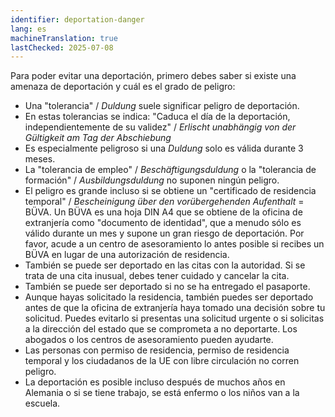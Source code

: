 ```yaml
---
identifier: deportation-danger
lang: es
machineTranslation: true
lastChecked: 2025-07-08
---
```


Para poder evitar una deportación, primero debes saber si existe una amenaza de deportación y cuál es el grado de peligro:

- Una "tolerancia" / *Duldung* suele significar peligro de deportación.
- En estas tolerancias se indica: "Caduca el día de la deportación, independientemente de su validez" / *Erlischt unabhängig von der Gültigkeit am Tag der Abschiebung*
- Es especialmente peligroso si una *Duldung* solo es válida durante 3 meses.
- La "tolerancia de empleo" / *Beschäftigungsduldung* o la "tolerancia de formación" / *Ausbildungsduldung* no suponen ningún peligro.
- El peligro es grande incluso si se obtiene un "certificado de residencia temporal" / *Bescheinigung über den vorübergehenden Aufenthalt* = BÜVA. Un BÜVA es una hoja DIN A4 que se obtiene de la oficina de extranjería como "documento de identidad", que a menudo sólo es válido durante un mes y supone un gran riesgo de deportación. Por favor, acude a un centro de asesoramiento lo antes posible si recibes un BÜVA en lugar de una autorización de residencia.
- También se puede ser deportado en las citas con la autoridad. Si se trata de una cita inusual, debes tener cuidado y cancelar la cita.
- También se puede ser deportado si no se ha entregado el pasaporte.
- Aunque hayas solicitado la residencia, también puedes ser deportado antes de que la oficina de extranjería haya tomado una decisión sobre tu solicitud. Puedes evitarlo si presentas una solicitud urgente o si solicitas a la dirección del estado que se comprometa a no deportarte. Los abogados o los centros de asesoramiento pueden ayudarte.
- Las personas con permiso de residencia, permiso de residencia temporal y los ciudadanos de la UE con libre circulación no corren peligro.
- La deportación es posible incluso después de muchos años en Alemania o si se tiene trabajo, se está enfermo o los niños van a la escuela. <Block identifier="get-legal-advice" />
